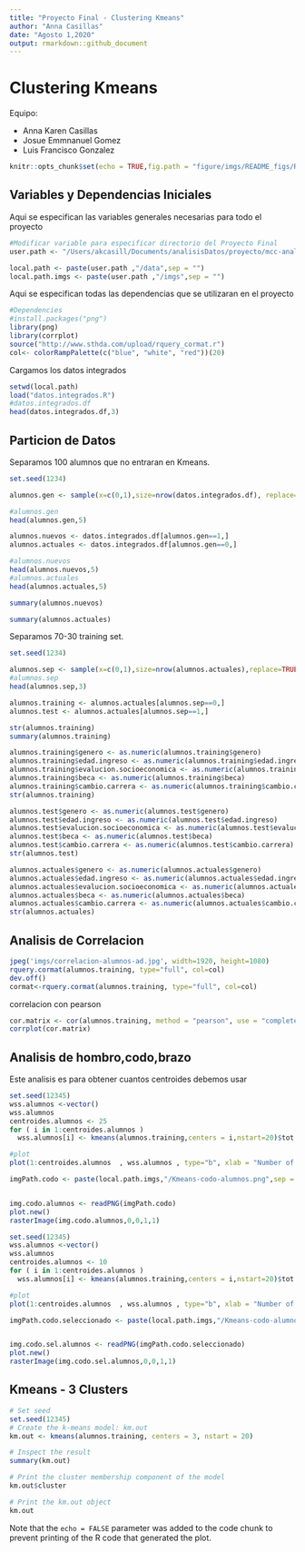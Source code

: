 ```yaml
---
title: "Proyecto Final - Clustering Kmeans"
author: "Anna Casillas"
date: "Agosto 1,2020"
output: rmarkdown::github_document
---
```


# Clustering Kmeans#

Equipo:

* Anna Karen Casillas
* Josue Emmnanuel Gomez
* Luis Francisco Gonzalez
  
```r
knitr::opts_chunk$set(echo = TRUE,fig.path = "figure/imgs/README_figs/README-")
```

## Variables y Dependencias Iniciales

Aqui se especifican las variables generales necesarias para todo el proyecto

```r
#Modificar variable para especificar directorio del Proyecto Final
user.path <- "/Users/akcasill/Documents/analisisDatos/proyecto/mcc-analisisdatos-final"

local.path <- paste(user.path ,"/data",sep = "")
local.path.imgs <- paste(user.path ,"/imgs",sep = "")
```
Aqui se especifican todas las dependencias que se utilizaran en el proyecto

```r
#Dependencies
#install.packages("png")
library(png)
library(corrplot)
source("http://www.sthda.com/upload/rquery_cormat.r")
col<- colorRampPalette(c("blue", "white", "red"))(20)
```

Cargamos los datos integrados

```r
setwd(local.path)
load("datos.integrados.R")
#datos.integrados.df
head(datos.integrados.df,3)
```

## Particion de Datos ##

Separamos 100 alumnos que no entraran en Kmeans.

```r
set.seed(1234)

alumnos.gen <- sample(x=c(0,1),size=nrow(datos.integrados.df), replace=TRUE,prob = c(0.9,0.1))

#alumnos.gen
head(alumnos.gen,5)

alumnos.nuevos <- datos.integrados.df[alumnos.gen==1,]
alumnos.actuales <- datos.integrados.df[alumnos.gen==0,]

#alumnos.nuevos
head(alumnos.nuevos,5)
#alumnos.actuales
head(alumnos.actuales,5)
```

```r
summary(alumnos.nuevos)
```

```r
summary(alumnos.actuales)
```

Separamos 70-30 training set.

```r
set.seed(1234)

alumnos.sep <- sample(x=c(0,1),size=nrow(alumnos.actuales),replace=TRUE,prob = c(0.7,0.3))
#alumnos.sep
head(alumnos.sep,3)

alumnos.training <- alumnos.actuales[alumnos.sep==0,]
alumnos.test <- alumnos.actuales[alumnos.sep==1,]

str(alumnos.training)
summary(alumnos.training)
```

```r
alumnos.training$genero <- as.numeric(alumnos.training$genero)
alumnos.training$edad.ingreso <- as.numeric(alumnos.training$edad.ingreso)
alumnos.training$evalucion.socioeconomica <- as.numeric(alumnos.training$evalucion.socioeconomica)
alumnos.training$beca <- as.numeric(alumnos.training$beca)
alumnos.training$cambio.carrera <- as.numeric(alumnos.training$cambio.carrera)
str(alumnos.training)
```

```r
alumnos.test$genero <- as.numeric(alumnos.test$genero)
alumnos.test$edad.ingreso <- as.numeric(alumnos.test$edad.ingreso)
alumnos.test$evalucion.socioeconomica <- as.numeric(alumnos.test$evalucion.socioeconomica)
alumnos.test$beca <- as.numeric(alumnos.test$beca)
alumnos.test$cambio.carrera <- as.numeric(alumnos.test$cambio.carrera)
str(alumnos.test)
```

```r
alumnos.actuales$genero <- as.numeric(alumnos.actuales$genero)
alumnos.actuales$edad.ingreso <- as.numeric(alumnos.actuales$edad.ingreso)
alumnos.actuales$evalucion.socioeconomica <- as.numeric(alumnos.actuales$evalucion.socioeconomica)
alumnos.actuales$beca <- as.numeric(alumnos.actuales$beca)
alumnos.actuales$cambio.carrera <- as.numeric(alumnos.actuales$cambio.carrera)
str(alumnos.actuales)
```

## Analisis de Correlacion ##

```r
jpeg('imgs/correlacion-alumnos-ad.jpg', width=1920, height=1080)
rquery.cormat(alumnos.training, type="full", col=col)
dev.off()
cormat<-rquery.cormat(alumnos.training, type="full", col=col)
```

correlacion con pearson

```r
cor.matrix <- cor(alumnos.training, method = "pearson", use = "complete.obs")
corrplot(cor.matrix)
```


## Analisis de hombro,codo,brazo ##

Este analisis es para obtener cuantos centroides debemos usar

```r
set.seed(12345)
wss.alumnos <-vector()
wss.alumnos
centroides.alumnos <- 25
for ( i in 1:centroides.alumnos ) 
  wss.alumnos[i] <- kmeans(alumnos.training,centers = i,nstart=20)$tot.withinss

#plot
plot(1:centroides.alumnos  , wss.alumnos , type="b", xlab = "Number of Clusters", ylab = "Within groups sum of squares")
```

```r
imgPath.codo <- paste(local.path.imgs,"/Kmeans-codo-alumnos.png",sep = "")


img.codo.alumnos <- readPNG(imgPath.codo)
plot.new()
rasterImage(img.codo.alumnos,0,0,1,1)
```

```r
set.seed(12345)
wss.alumnos <-vector()
wss.alumnos
centroides.alumnos <- 10
for ( i in 1:centroides.alumnos ) 
  wss.alumnos[i] <- kmeans(alumnos.training,centers = i,nstart=20)$tot.withinss

#plot
plot(1:centroides.alumnos  , wss.alumnos , type="b", xlab = "Number of Clusters", ylab = "Within groups sum of squares")
```

```r
imgPath.codo.seleccionado <- paste(local.path.imgs,"/Kmeans-codo-alumnos-seleccionado.png",sep = "")


img.codo.sel.alumnos <- readPNG(imgPath.codo.seleccionado)
plot.new()
rasterImage(img.codo.sel.alumnos,0,0,1,1)

```

## Kmeans - 3 Clusters ##

```r
# Set seed
set.seed(12345)
# Create the k-means model: km.out
km.out <- kmeans(alumnos.training, centers = 3, nstart = 20)

# Inspect the result
summary(km.out)
```

```r
# Print the cluster membership component of the model
km.out$cluster
```


```r
# Print the km.out object
km.out
```


Note that the `echo = FALSE` parameter was added to the code chunk to prevent printing of the R code that generated the plot.
